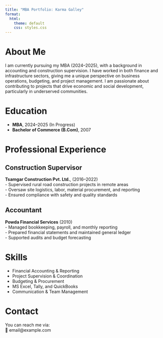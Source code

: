 ```yaml
---
title: "MBA Portfolio: Karma Galley"
format:
  html:
    theme: default
    css: styles.css
---
```


# About Me

I am currently pursuing my MBA (2024–2025), with a background in accounting and construction supervision. I have worked in both finance and infrastructure sectors, giving me a unique perspective on business operations, budgeting, and project management. I am passionate about contributing to projects that drive economic and social development, particularly in underserved communities.

# Education

- **MBA**, 2024–2025 (In Progress)  
- **Bachelor of Commerce (B.Com)**, 2007

# Professional Experience

## Construction Supervisor  
**Tsamgar Construction Pvt. Ltd.**, (2016–2022)  
- Supervised rural road construction projects in remote areas  
- Oversaw site logistics, labor, material procurement, and reporting  
- Ensured compliance with safety and quality standards

## Accountant  
**Powda Financial Services** (2010)  
- Managed bookkeeping, payroll, and monthly reporting  
- Prepared financial statements and maintained general ledger  
- Supported audits and budget forecasting

# Skills

- Financial Accounting & Reporting  
- Project Supervision & Coordination  
- Budgeting & Procurement  
- MS Excel, Tally, and QuickBooks  
- Communication & Team Management

# Contact

You can reach me via:  
📧 email@example.com


